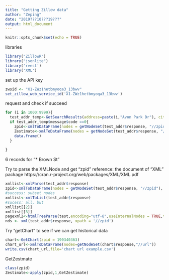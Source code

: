```yaml
---
title: "Getting Zillow data"
author: "Zeping"
date: "2019???10???19???"
output: html_document
---
```


```r
knitr::opts_chunk$set(echo = TRUE)
```

libraries
```r
library("ZillowR")
library("jsonlite")
library('rvest')
library('XML')
```

set up the API key
```r
zwsid <- "X1-ZWz1hetbmyoqa3_13bwv"
set_zillow_web_service_id('X1-ZWz1hetbmyoqa3_13bwv')
```

request and check if succeed
```r
for (i in 1000:9999){
  test_addr_temp<-GetSearchResults(address=paste(i,"Avon Park Dr"), citystatezip = 'Flint, MI')
  if test_addr_temp$message$code ==0{
    zpid<-xmlToDataFrame(nodes = getNodeSet(test_addr$response, "//zpid"), stringsAsFactors = FALSE)
    Zestimate<-xmlToDataFrame(nodes = getNodeSet(test_addr$response, "//zestimate"), stringsAsFactors = FALSE)
    data.frame()
  }
  
}

```
6 records for "* Brown St"

Try to parse the XMLNode and get "zpid"
  reference: the document of "XML" package https://cran.r-project.org/web/packages/XML/XML.pdf
```r
xmllist<-xmlParse(test_addr$response)
zpid<-xmlToDataFrame(nodes = getNodeSet(test_addr$response, "//zpid"), stringsAsFactors = FALSE)
#success: subset nodes
xmllist<-xmlToList(test_addr$response)
#sucess: all, but 
xmllist[[2]]
xmllist[[3]]
pagexml2<-htmlTreeParse(test,encoding="utf-8",useInternalNodes = TRUE,trim=TRUE)
nds <- xml(test_addr$response, xpath = '//zpid')
```

Try "getChart" to see if we can get historical data
```r
chart<-GetChart(zpid = 190340363)
chart_url<-xmlToDataFrame(nodes=getNodeSet(chart$response,"//url"))
write.csv(chart_url,file='chart url example.csv')
```


GetZestmate
```r
class(zpid)
Zestimate<-apply(zpid,1,GetZestimate)
```

